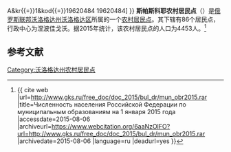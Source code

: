 {{Infobox Settlement
| official_name = 斯帕斯科耶农村居民点
| native_name = Спасское сельское поселение
| settlement_type = [[农村居民点|农村居民点]]
| subdivision_type = [[国家|国家]]
| subdivision_type1 = [[州_(俄罗斯)|州]]
| subdivision_type2 = [[区_(苏联)|区]]
| subdivision_name = {{RUS}}
| subdivision_name1 = [[沃洛格达州|沃洛格达州]]
| subdivision_name2 = [[沃洛格达区|沃洛格达区]]
| seat_type = 行政中心
| seat = 涅波佳戈沃
| population_as_of=2015
| population_footnotes = <ref name=stat />
| population_total = 4453
| coordinates_display = inline,title
| latd =  | latm =  | lats =  | latNS = N
| longd =  | longm =  | longs =  | longEW = E
| timezone = [[莫斯科时间|MSK]]
| utc_offset = +3
| blank_name = [[俄罗斯市政土地区划代码|OKTMO编码]]
| blank_info = [http://classif.spb.ru/classificators/view/tma.php?st{{=}}A&kr{{=}}1&kod{{=}}19620484 19620484]
}}
'''斯帕斯科耶农村居民点'''（{{lang-ru|Спасское сельское поселение}}）是[[俄罗斯联邦|俄罗斯联邦]][[沃洛格达州|沃洛格达州]][[沃洛格达区|沃洛格达区]]所属的一个[[农村居民点|农村居民点]]。其下辖有86个居民点，行政中心为涅波佳戈沃。据2015年统计，该农村居民点的人口为4453人。<ref name=stat>{{ cite web |url=http://www.gks.ru/free_doc/doc_2015/bul_dr/mun_obr2015.rar |title=Численность населения Российской Федерации по муниципальным образованиям на 1 января 2015 года |accessdate=2015-08-06 |archiveurl=https://www.webcitation.org/6aaNzOlFO?url=http://www.gks.ru/free_doc/doc_2015/bul_dr/mun_obr2015.rar |archivedate=2015-08-06 |language=ru |deadurl=yes }}</ref>

== 参考文献 ==
{{reflist}}

{{Russia-stub}}

[[Category:沃洛格达州农村居民点|Category:沃洛格达州农村居民点]]